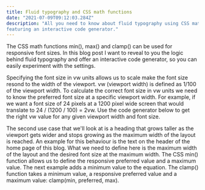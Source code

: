 ```yaml
---
title: Fluid typography and CSS math functions
date: "2021-07-09T09:12:03.284Z"
description: "All you need to know about fluid typography using CSS math functions, 
featuring an interactive code generator."
---
```



The CSS math functions min(), max() and clamp() can be used for responsive font sizes.
In this blog post I want to reveal to you the logic behind fluid typography and offer
an interactive code generator, so you can easily experiment with the settings.

Specifying the font size in vw units allows us to scale make the font size resond to
the width of the viewport.
vw (viewport width) is defined as 1/100 of the viewport width. To calculate
the correct font size in vw units we need to know the preferred font size at a specific
viewport width. For example, if we want a font size of 24 pixels at a 1200 pixel wide
screen that would translate to 24 / (1200 / 100) = 2vw. Use the code generator
below to get the right vw value for any given viewport width and font size.

<VwFontSize />
The second use case that we'll look at is a heading that grows taller as the viewport
gets wider and stops growing as the maximum width of the layout is reached. An example
for this behaviour is the text on the header of the home page of this blog. What
we need to define here is the maximum width of the layout and the desired font size
at the maximum width. The CSS min() function allows us to define the responsive preferred
value and a maximum value.
<MinFnFontSize />
The next example adds a minimum value to the equation. The clamp() function takes
a minimum value, a responsive preferred value and a maximum value: clamp(min, preferred,
max).
<ClampFnFontSize />
